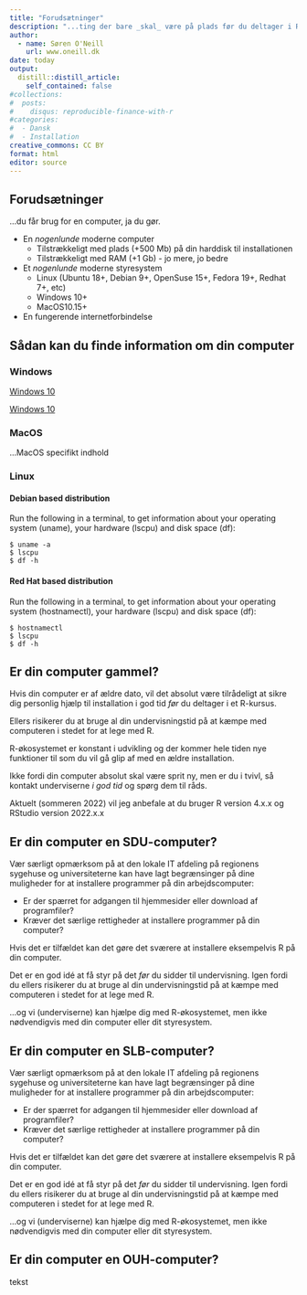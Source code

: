 ```yaml
---
title: "Forudsætninger"
description: "...ting der bare _skal_ være på plads før du deltager i R-kurset."
author:
  - name: Søren O'Neill
    url: www.oneill.dk
date: today
output:
  distill::distill_article:
    self_contained: false
#collections:
#  posts:
#    disqus: reproducible-finance-with-r
#categories:
#  - Dansk
#  - Installation
creative_commons: CC BY
format: html
editor: source
---
```


## Forudsætninger

...du får brug for en computer, ja du gør.

-   En *nogenlunde* moderne computer
    -   Tilstrækkeligt med plads (+500 Mb) på din harddisk til installationen
    -   Tilstrækkeligt med RAM (+1 Gb) - jo mere, jo bedre
-   Et *nogenlunde* moderne styresystem
    -   Linux (Ubuntu 18+, Debian 9+, OpenSuse 15+, Fedora 19+, Redhat 7+, etc)
    -   Windows 10+
    -   MacOS10.15+
-   En fungerende internetforbindelse

:::{.callout-note collapse=true}
## Sådan kan du finde information om din computer

::: panel-tabset
### Windows

[Windows 10](https://support.microsoft.com/en-us/windows/view-your-system-info-a965a8f2-0773-1d65-472a-1e747c9ebe00)

[Windows 10](https://youtu.be/5SXXGHKJ8I4)

### MacOS

...MacOS specifikt indhold

### Linux

#### Debian based distribution

Run the following in a terminal, to get information about your operating system (uname), your hardware (lscpu) and disk space (df):

```
$ uname -a
$ lscpu
$ df -h
```

#### Red Hat based distribution

Run the following in a terminal, to get information about your operating system (hostnamectl), your hardware (lscpu) and disk space (df):

```{} 
$ hostnamectl
$ lscpu
$ df -h

```

:::

:::

::: {.callout-important  collapse="true"}
## Er din computer gammel?

Hvis din computer er af ældre dato, vil det absolut være tilrådeligt at sikre dig personlig hjælp til installation i god tid *før* du deltager i et R-kursus.

Ellers risikerer du at bruge al din undervisningstid på at kæmpe med computeren i stedet for at lege med R.

R-økosystemet er konstant i udvikling og der kommer hele tiden nye funktioner til som du vil gå glip af med en ældre installation.

Ikke fordi din computer absolut skal være sprit ny, men er du i tvivl, så kontakt underviserne *i god tid* og spørg dem til råds.

Aktuelt (sommeren 2022) vil jeg anbefale at du bruger R version 4.x.x og RStudio version 2022.x.x

:::

::: {.callout-important  collapse="true"}
## Er din computer en SDU-computer?

Vær særligt opmærksom på at den lokale IT afdeling på regionens sygehuse og universiteterne kan have lagt begrænsinger på dine muligheder for at installere programmer på din arbejdscomputer:

-   Er der spærret for adgangen til hjemmesider eller download af programfiler?
-   Kræver det særlige rettigheder at installere programmer på din computer?

Hvis det er tilfældet kan det gøre det sværere at installere eksempelvis R på din computer.

Det er en god idé at få styr på det *før* du sidder til undervisning. Igen fordi du ellers risikerer du at bruge al din undervisningstid på at kæmpe med computeren i stedet for at lege med R.

...og vi (underviserne) kan hjælpe dig med R-økosystemet, men ikke nødvendigvis med din computer eller dit styresystem.

:::

::: {.callout-important  collapse="true"}

## Er din computer en SLB-computer?

Vær særligt opmærksom på at den lokale IT afdeling på regionens sygehuse og universiteterne kan have lagt begrænsinger på dine muligheder for at installere programmer på din arbejdscomputer:

-   Er der spærret for adgangen til hjemmesider eller download af programfiler?
-   Kræver det særlige rettigheder at installere programmer på din computer?

Hvis det er tilfældet kan det gøre det sværere at installere eksempelvis R på din computer.

Det er en god idé at få styr på det *før* du sidder til undervisning. Igen fordi du ellers risikerer du at bruge al din undervisningstid på at kæmpe med computeren i stedet for at lege med R.

...og vi (underviserne) kan hjælpe dig med R-økosystemet, men ikke nødvendigvis med din computer eller dit styresystem.

:::

::: {.callout-important  collapse="true"}
## Er din computer en OUH-computer?

tekst

:::

